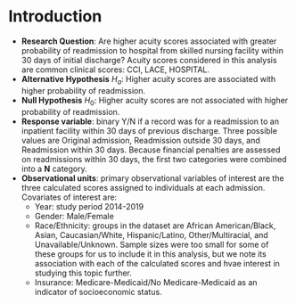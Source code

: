 
# Introduction  

  - **Research Question**: Are higher acuity scores associated with greater probability of readmission to hospital from skilled nursing facility within 30 days of initial discharge? Acuity scores considered in this analysis are common clinical scores: CCI, LACE, HOSPITAL.
  - **Alternative Hypothesis** $H_a$: Higher acuity scores are associated with higher probability of readmission.  
  - **Null Hypothesis** $H_0$: Higher acuity scores are not associated with higher probability of readmission.  
  - **Response variable**: binary Y/N if a record was for a readmission to an inpatient facility within 30 days of previous discharge. Three possible values are Original admission, Readmission outside 30 days, and Readmission within 30 days. Because financial penalties are assessed on readmissions within 30 days, the first two categories were combined into a **N** category.  
  - **Observational units**: primary observational variables of interest are the three calculated scores assigned to individuals at each admission. Covariates of interest are:  
    - Year: study period 2014-2019
    - Gender: Male/Female  
    - Race/Ethnicity: groups in the dataset are African American/Black, Asian, Caucasian/White, Hispanic/Latino, Other/Multiracial, and Unavailable/Unknown. Sample sizes were too small for some of these groups for us to include it in this analysis, but we note its association with each of the calculated scores and hvae interest in studying this topic further.  
    - Insurance: Medicare-Medicaid/No Medicare-Medicaid as an indicator of socioeconomic status. 
    